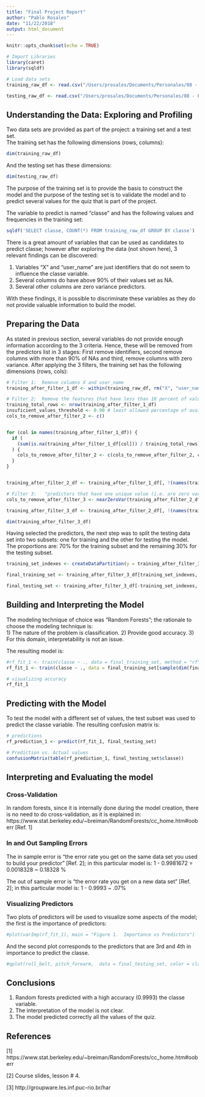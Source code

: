 ```yaml
---
title: "Final Project Report"
author: "Pablo Rosales"
date: "11/22/2018"
output: html_document
---
```


```r
knitr::opts_chunk$set(echo = TRUE)

# Import Libraries
library(caret)
library(sqldf)

# Load data sets
training_raw_df <- read.csv("/Users/prosales/Documents/Personales/08 - Practical Machine Learning/Final Project/Source Data/pml-training.csv")

testing_raw_df <- read.csv("/Users/prosales/Documents/Personales/08 - Practical Machine Learning/Final Project/Source Data/pml-testing.csv")

```


## Understanding the Data:  Exploring and Profiling

Two data sets are provided as part of the project:  a training set and a test set.  
The training set has the following dimensions (rows, columns):
```r
dim(training_raw_df)
```

And the testing set has these dimensions:
```r
dim(testing_raw_df)
```

The purpose of the training set is to provide the basis to construct the model and the purpose of the
testing set is to validate the model and to predict several values for the quiz that is part
of the project.

The variable to predict is named "classe" and has the following values and frequencies in
the training set:

``` r
sqldf('SELECT classe, COUNT(*) FROM training_raw_df GROUP BY classe')
```

There is a great amount of variables that can be used as candidates to predict classe; however
after exploring the data (not shown here), 3 relevant findings can be discovered:

1) Variables "X" and "user_name" are just identifiers that do not seem to influence the classe variable.
2) Several columns do have above 90% of their values set as NA.
3) Several other columns are zero variance predictors.

With these findings, it is possible to discriminate these variables as they do not provide
valuable information to build the model.

## Preparing the Data

As stated in previous section, several variables do not provide enough information according to the
3 criteria.  Hence, these will be removed from the predictors list in 3 stages:  First remove identifiers,
second remove columns with more than 90% of NAs and third, remove columns with zero variance.
After applying the 3 filters, the training set has the following dimensions (rows, cols):


``` r
# Filter 1:  Remove columns X and user_name
training_after_filter_1_df <- within(training_raw_df, rm("X", "user_name") )

# Filter 2:  Remove the features that have less than 10 percent of values (90% NAs)
training_total_rows <- nrow(training_after_filter_1_df)
insuficient_values_threshold <- 0.90 # least allowed percentage of available values
cols_to_remove_after_filter_2 <- c()


for (col in names(training_after_filter_1_df)) {
  if ( 
    (sum(is.na(training_after_filter_1_df[col])) / training_total_rows) > insuficient_values_threshold
  ) {
    cols_to_remove_after_filter_2 <- c(cols_to_remove_after_filter_2, col)  
  }
}


training_after_filter_2_df <- training_after_filter_1_df[, !(names(training_after_filter_1_df) %in% cols_to_remove_after_filter_2)]

# Filter 3:   "predictors that have one unique value (i.e. are zero variance predictors) or predictors that are have both of the following characteristics: they have very few unique values relative to the number of samples and the ratio of the frequency of the most common value to the frequency of the second most common value is large"
cols_to_remove_after_filter_3 <- nearZeroVar(training_after_filter_2_df, names = TRUE)

training_after_filter_3_df <- training_after_filter_2_df[, !(names(training_after_filter_2_df) %in% cols_to_remove_after_filter_3)]

dim(training_after_filter_3_df)
```

Having selected the predictors, the next step was to split the testing data set into two subsets:  one for training and the other for
testing the model.  The proportions are:  70% for the training subset and the remaining 30% for the testing subset.

``` r
training_set_indexes <- createDataPartition(y = training_after_filter_3_df$classe, p = 0.70, list = FALSE)

final_training_set <- training_after_filter_3_df[training_set_indexes, ]

final_testing_set <- training_after_filter_3_df[-training_set_indexes, ]
```

## Building and Interpreting the Model

The modeling technique of choice was "Random Forests"; the rationale to choose the modeling technique is:  
1) The nature of the problem is classification.
2) Provide good accuracy.
3) For this domain, interpretability is not an issue.

The resulting model is: 
``` r
#rf_fit_1 <- train(classe ~ ., data = final_training_set, method = "rf") 
rf_fit_1 <- train(classe ~ ., data = final_training_set[sample(dim(final_training_set)[1], size=100), ], method = "rf") 

# visualizing accuracy
rf_fit_1
```

## Predicting with the Model 

To test the model with a different set of values, the test subset was used to predict the classe variable.
The resulting confusion matrix is:

``` r
# predictions
rf_prediction_1 <- predict(rf_fit_1, final_testing_set)

# Prediction vs. Actual values
confusionMatrix(table(rf_prediction_1, final_testing_set$classe))
```

## Interpreting and Evaluating the model

### Cross-Validation

In random forests, since it is internally done during the model creation, there is no need to do cross-validation, as it is explained in:  https://www.stat.berkeley.edu/~breiman/RandomForests/cc_home.htm#ooberr [Ref. 1]

### In and Out Sampling Errors

The in sample error is "the error rate you get on the same data set you used to build your predictor" [Ref. 2]; 
in this particular model is: 1 - 0.9981672 = 0.0018328 ~ 0.18328 %

The out of sample error is "the error rate you get on a new data set" [Ref. 2]; 
in this particular model is: 1 - 0.9993 ~ .07%

### Visualizing Predictors

Two plots of predictors will be used to visualize some aspects of the model; the first is the importance 
of predictors:

```r
#plot(varImp(rf_fit_1), main = "Figure 1.  Importance vs Predictors")
```

And the second plot corresponds to the predictors that are 3rd and 4th in importance to predict the classe.

```r
#qplot(roll_belt, pitch_forearm,  data = final_testing_set, color = classe, main = "roll_belt and pitch_forearem as Predictors of Classe")
```

## Conclusions

1. Random forests predicted with a high accuracy (0.9993) the classe variable.
2. The interpretation of the model is not clear.
3. The model predicted correctly all the values of the quiz. 

## References

[1] https://www.stat.berkeley.edu/~breiman/RandomForests/cc_home.htm#ooberr

[2] Course slides, lesson # 4.

[3] http://groupware.les.inf.puc-rio.br/har

